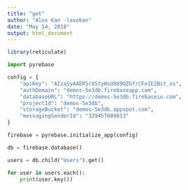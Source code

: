 ```yaml
---
title: "get"
author: "Alex Kan -lexokan"
date: "May 14, 2018"
output: html_document
---
```


```r
library(reticulate)
```

```python
import pyrebase

config = { 
    "apiKey": "AIzaSyAAERSrXStyHsU889OZGfrCFe1E2Bit_xs",
    "authDomain": "demos-5e3db.firebaseapp.com",
    "databaseURL": "https://demos-5e3db.firebaseio.com",
    "projectId": "demos-5e3db",
    "storageBucket": "demos-5e3db.appspot.com",
    "messagingSenderId": "329457089013"
}

firebase = pyrebase.initialize_app(config)

db = firebase.database()

users = db.child("Users").get()

for user in users.each():
    print(user.key())
```
